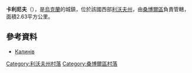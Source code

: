 {{coord|49|33|4|N|23|18|20|E|scale:100000|display=title}}

'''卡利尼夫'''（{{lang-uk|Калинів}}），是[[烏克蘭|烏克蘭]]的城鎮，位於該國西部[[利沃夫州|利沃夫州]]，由[[桑博爾區|桑博爾區]]負責管轄，面積2.63平方公里。

==參考資料==
*[http://w1.c1.rada.gov.ua/pls/z7502/A005?rdat1=26.06.2014&rf7571=20795 Калинів]{{dead link|date=2017年11月 |bot=InternetArchiveBot |fix-attempted=yes }}

[[Category:利沃夫州村落|Category:利沃夫州村落]]
[[Category:桑博爾區村落|Category:桑博爾區村落]]


{{Lviv-geo-stub}}